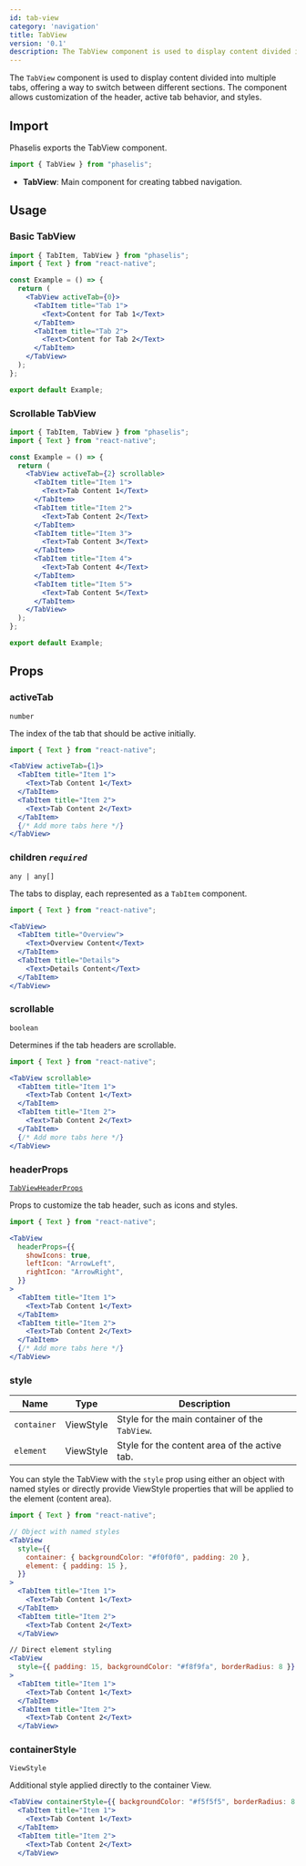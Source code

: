 ```yaml
---
id: tab-view
category: 'navigation'
title: TabView
version: '0.1'
description: The TabView component is used to display content divided into multiple tabs, offering a way to switch between different sections.
---
```


The `TabView` component is used to display content divided into multiple tabs, offering a way to switch between different sections. The component allows customization of the header, active tab behavior, and styles.

## Import

Phaselis exports the TabView component.

```js
import { TabView } from "phaselis";
```

- **TabView**: Main component for creating tabbed navigation.

## Usage

### Basic TabView

```jsx
import { TabItem, TabView } from "phaselis";
import { Text } from "react-native";

const Example = () => {
  return (
    <TabView activeTab={0}>
      <TabItem title="Tab 1">
        <Text>Content for Tab 1</Text>
      </TabItem>
      <TabItem title="Tab 2">
        <Text>Content for Tab 2</Text>
      </TabItem>
    </TabView>
  );
};

export default Example;
```

### Scrollable TabView

```jsx
import { TabItem, TabView } from "phaselis";
import { Text } from "react-native";

const Example = () => {
  return (
    <TabView activeTab={2} scrollable>
      <TabItem title="Item 1">
        <Text>Tab Content 1</Text>
      </TabItem>
      <TabItem title="Item 2">
        <Text>Tab Content 2</Text>
      </TabItem>
      <TabItem title="Item 3">
        <Text>Tab Content 3</Text>
      </TabItem>
      <TabItem title="Item 4">
        <Text>Tab Content 4</Text>
      </TabItem>
      <TabItem title="Item 5">
        <Text>Tab Content 5</Text>
      </TabItem>
    </TabView>
  );
};

export default Example;
```

## Props

### activeTab
`number`

The index of the tab that should be active initially.

```jsx
import { Text } from "react-native";
```
```jsx
<TabView activeTab={1}>
  <TabItem title="Item 1">
    <Text>Tab Content 1</Text>
  </TabItem>
  <TabItem title="Item 2">
    <Text>Tab Content 2</Text>
  </TabItem>
  {/* Add more tabs here */}
</TabView>
```

### children *`required`*
`any | any[]`

The tabs to display, each represented as a `TabItem` component.

```jsx
import { Text } from "react-native";
```
```jsx
<TabView>
  <TabItem title="Overview">
    <Text>Overview Content</Text>
  </TabItem>
  <TabItem title="Details">
    <Text>Details Content</Text>
  </TabItem>
</TabView>
```

### scrollable
`boolean`

Determines if the tab headers are scrollable.

```jsx
import { Text } from "react-native";
```
```jsx
<TabView scrollable>
  <TabItem title="Item 1">
    <Text>Tab Content 1</Text>
  </TabItem>
  <TabItem title="Item 2">
    <Text>Tab Content 2</Text>
  </TabItem>
  {/* Add more tabs here */}
</TabView>
```

### headerProps
[`TabViewHeaderProps`](tab-view-header-props)

Props to customize the tab header, such as icons and styles.

```jsx
import { Text } from "react-native";
```
```jsx
<TabView
  headerProps={{
    showIcons: true,
    leftIcon: "ArrowLeft",
    rightIcon: "ArrowRight",
  }}
>
  <TabItem title="Item 1">
    <Text>Tab Content 1</Text>
  </TabItem>
  <TabItem title="Item 2">
    <Text>Tab Content 2</Text>
  </TabItem>
  {/* Add more tabs here */}
</TabView>
```

### style
| Name        | Type      | Description                                      |
|-------------|-----------|-------------------------------------------------- |
| `container` | ViewStyle | Style for the main container of the `TabView`.   |
| `element`   | ViewStyle | Style for the content area of the active tab.    |

You can style the TabView with the `style` prop using either an object with named styles or directly provide ViewStyle properties that will be applied to the element (content area).

```jsx
import { Text } from "react-native";
```
```jsx
// Object with named styles
<TabView
  style={{
    container: { backgroundColor: "#f0f0f0", padding: 20 },
    element: { padding: 15 },
  }}
>
  <TabItem title="Item 1">
    <Text>Tab Content 1</Text>
  </TabItem>
  <TabItem title="Item 2">
    <Text>Tab Content 2</Text>
  </TabView>

// Direct element styling
<TabView
  style={{ padding: 15, backgroundColor: "#f8f9fa", borderRadius: 8 }}
>
  <TabItem title="Item 1">
    <Text>Tab Content 1</Text>
  </TabItem>
  <TabItem title="Item 2">
    <Text>Tab Content 2</Text>
  </TabView>
```

### containerStyle
`ViewStyle`

Additional style applied directly to the container View.

```jsx
<TabView containerStyle={{ backgroundColor: "#f5f5f5", borderRadius: 8 }}>
  <TabItem title="Item 1">
    <Text>Tab Content 1</Text>
  </TabItem>
  <TabItem title="Item 2">
    <Text>Tab Content 2</Text>
  </TabView>
```